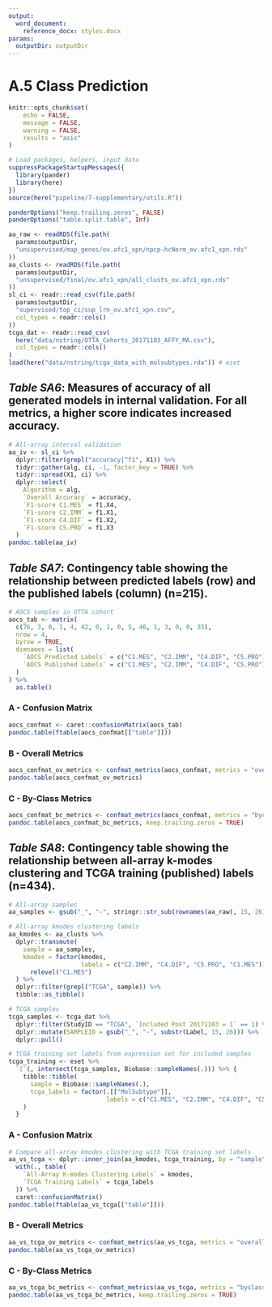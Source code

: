 ```yaml
---
output:
  word_document:
    reference_docx: styles.docx
params:
  outputDir: outputDir
---
```


# A.5 Class Prediction

```r
knitr::opts_chunk$set(
	echo = FALSE,
	message = FALSE,
	warning = FALSE,
	results = "asis"
)
```

```r
# Load packages, helpers, input data
suppressPackageStartupMessages({
  library(pander)
  library(here)  
})
source(here("pipeline/7-supplementary/utils.R"))

panderOptions("keep.trailing.zeros", FALSE)
panderOptions("table.split.table", Inf)

aa_raw <- readRDS(file.path(
  params$outputDir,
  "unsupervised/map_genes/ov.afc1_xpn/npcp-hcNorm_ov.afc1_xpn.rds"
))
aa_clusts <- readRDS(file.path(
  params$outputDir,
  "unsupervised/final/ov.afc1_xpn/all_clusts_ov.afc1_xpn.rds"
))
sl_ci <- readr::read_csv(file.path(
  params$outputDir,
  "supervised/top_ci/sup_lrn_ov.afc1_xpn.csv",
  col_types = readr::cols()
))
tcga_dat <- readr::read_csv(
  here("data/nstring/OTTA_Cohorts_20171103_AFFY_MA.csv"),
  col_types = readr::cols()
)
load(here("data/nstring/tcga_data_with_molsubtypes.rda")) # eset
```

## _Table SA6_: Measures of accuracy of all generated models in internal validation. For all metrics, a higher score indicates increased accuracy.

```r
# All-array interval validation
aa_iv <- sl_ci %>% 
  dplyr::filter(grepl("accuracy|^f1", X1)) %>% 
  tidyr::gather(alg, ci, -1, factor_key = TRUE) %>% 
  tidyr::spread(X1, ci) %>% 
  dplyr::select(
    Algorithm = alg,
    `Overall Accuracy` = accuracy,
    `F1-score C1.MES` = f1.X4,
    `F1-score C2.IMM` = f1.X1,
    `F1-score C4.DIF` = f1.X2,
    `F1-score C5.PRO` = f1.X3
  )
pandoc.table(aa_iv)
```

## _Table SA7_: Contingency table showing the relationship between predicted labels (row) and the published labels (column) (n=215).

```r
# AOCS samples in OTTA cohort
aocs_tab <- matrix(
  c(76, 3, 0, 1, 4, 42, 0, 1, 0, 5, 46, 1, 3, 0, 0, 33),
  nrow = 4, 
  byrow = TRUE,
  dimnames = list(
    `AOCS Predicted Labels` = c("C1.MES", "C2.IMM", "C4.DIF", "C5.PRO"),
    `AOCS Published Labels` = c("C1.MES", "C2.IMM", "C4.DIF", "C5.PRO")
  )
) %>% 
  as.table()
```

### A - Confusion Matrix

```r
aocs_confmat <- caret::confusionMatrix(aocs_tab)
pandoc.table(ftable(aocs_confmat[["table"]]))
```

### B - Overall Metrics

```r
aocs_confmat_ov_metrics <- confmat_metrics(aocs_confmat, metrics = "overall")
pandoc.table(aocs_confmat_ov_metrics)
```

### C - By-Class Metrics

```r
aocs_confmat_bc_metrics <- confmat_metrics(aocs_confmat, metrics = "byclass")
pandoc.table(aocs_confmat_bc_metrics, keep.trailing.zeros = TRUE)
```

## _Table SA8_: Contingency table showing the relationship between all-array k-modes clustering and TCGA training (published) labels (n=434).

```r
# All-array samples
aa_samples <- gsub("_", "-", stringr::str_sub(rownames(aa_raw), 15, 26))

# All-array kmodes clustering labels
aa_kmodes <- aa_clusts %>% 
  dplyr::transmute(
    sample = aa_samples,
    kmodes = factor(kmodes,
                    labels = c("C2.IMM", "C4.DIF", "C5.PRO", "C1.MES")) %>% 
      relevel("C1.MES")
  ) %>%
  dplyr::filter(grepl("TCGA", sample)) %>% 
  tibble::as_tibble()
```

```r
# TCGA samples
tcga_samples <- tcga_dat %>%
  dplyr::filter(StudyID == "TCGA", `Included Post 20171103 = 1` == 1) %>%
  dplyr::mutate(SAMPLEID = gsub("_", "-", substr(Label, 15, 26))) %>%
  dplyr::pull()

# TCGA training set labels from expression set for included samples
tcga_training <- eset %>%
  `[`(, intersect(tcga_samples, Biobase::sampleNames(.))) %>% {
    tibble::tibble(
      sample = Biobase::sampleNames(.),
      tcga_labels = factor(.[["MolSubtype"]],
                           labels = c("C1.MES", "C2.IMM", "C4.DIF", "C5.PRO"))
    )
  }
```

### A - Confusion Matrix

```r
# Compare all-array kmodes clustering with TCGA training set labels
aa_vs_tcga <- dplyr::inner_join(aa_kmodes, tcga_training, by = "sample") %>% 
  with(., table(
    `All-Array K-modes Clustering Labels` = kmodes,
    `TCGA Training Labels` = tcga_labels
  )) %>% 
  caret::confusionMatrix()
pandoc.table(ftable(aa_vs_tcga[["table"]]))
```

### B - Overall Metrics

```r
aa_vs_tcga_ov_metrics <- confmat_metrics(aa_vs_tcga, metrics = "overall")
pandoc.table(aa_vs_tcga_ov_metrics)
```

### C - By-Class Metrics

```r
aa_vs_tcga_bc_metrics <- confmat_metrics(aa_vs_tcga, metrics = "byclass")
pandoc.table(aa_vs_tcga_bc_metrics, keep.trailing.zeros = TRUE)
```

